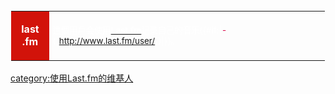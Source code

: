 <div style="float: left; border:solid D2130A; 1px; margin: 1px;">
{| cellspacing="0" style="width: 238px; background: #D2130A;"
| style="width: 45px; height: 45px; background: #D2130A; text-align: center; font-size: 12pt; color: white; line-height:1.25em;" | '''last<br />.fm'''
| style="font-size: 10pt; padding: 4pt; line-height: 1.25em; color: white;" | 這個用戶会使用'''[[last.fm|<span style="color: white;">Last.fm</span>]]'''记录自己的音乐{{#if:{{{1|}}}|<span style="color: #D9004A;">-</span>([http://www.last.fm/user/{{{1}}}<span style="color: white;">'''{{{1}}}'''</span>])|}}。
|}</div>
<noinclude>

<br clear=all>
 [[category:使用Last.fm的维基人]]